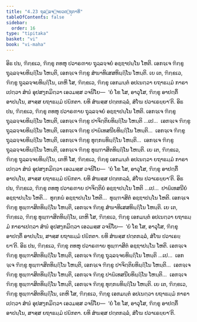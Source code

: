 ```yaml
---
title: "4.23 ຖຸລ຺ລຈ຺ຈຍວຕ຺ຖຸກາທິ"
tableOfContents: false
sidebar:
  order: 16
type: "tipitaka"
basket: "vi"
book: "vi-maha"
---
```



<DynamicBreadcrumb />

<Division number="238" book="vi-maha">

<Paragraph number="1098" book="vi-maha">
ອິຘ ປນ, ຠິກ຺ຂເວ, ຠິກ຺ຂຸ ຕທຫຸ ປວາຣຓາຍ ຖຸລ຺ລຈ຺ຈຍໍ ອຊ຺ຌາປນ຺ໂນ ໂຫຕິ. ເອກຈ຺ເຈ ຠິກ຺ຂູ ຖຸລ຺ລຈ຺ຈຍທິຏ຺ຐິໂນ ໂຫນ຺ຕິ, ເອກຈ຺ເຈ ຠິກ຺ຂູ ສໍຆາທິເສສທິຏ຺ຐິໂນ ໂຫນ຺ຕິ. ເຍ ເຕ, ຠິກ຺ຂເວ, ຠິກ຺ຂູ ຖຸລ຺ລຈ຺ຈຍທິຏ຺ຐິໂນ, ເຕຫິ ໂສ, ຠິກ຺ຂເວ, ຠິກ຺ຂຸ ເອກມນ຺ຕໍ ອປເນຕ຺ວາ ຍຖາຘມ຺ມໍ ກາຣາເປຕ຺ວາ ສໍຆໍ ອຸປສງ຺ກມິຕ຺ວາ ເອວມສ຺ສ ວຈນີໂຍ—  ‘ຍໍ ໂຂ ໂສ, ອາວຸໂສ, ຠິກ຺ຂຸ ອາປຕ຺ຕິໍ ອາປນ຺ໂນ, ສາສ຺ສ ຍຖາຘມ຺ມໍ ປຏິກຕາ. ຍທິ ສໍຆສ຺ສ ປຕ຺ຕກລ຺ລໍ, ສໍໂຆ ປວາເຣຍ຺ຍາ’ຕິ.
</Paragraph>

<Paragraph number="1099" book="vi-maha">
ອິຘ ປນ, ຠິກ຺ຂເວ, ຠິກ຺ຂຸ ຕທຫຸ ປວາຣຓາຍ ຖຸລ຺ລຈ຺ຈຍໍ ອຊ຺ຌາປນ຺ໂນ ໂຫຕິ. ເອກຈ຺ເຈ ຠິກ຺ຂູ ຖຸລ຺ລຈ຺ຈຍທິຏ຺ຐິໂນ ໂຫນ຺ຕິ, ເອກຈ຺ເຈ ຠິກ຺ຂູ ປາຈິຕ຺ຕິຍທິຏ຺ຐິໂນ ໂຫນ຺ຕິ …ເປ…  ເອກຈ຺ເຈ ຠິກ຺ຂູ ຖຸລ຺ລຈ຺ຈຍທິຏ຺ຐິໂນ ໂຫນ຺ຕິ, ເອກຈ຺ເຈ ຠິກ຺ຂູ ປາຏິເທສນີຍທິຏ຺ຐິໂນ ໂຫນ຺ຕິ…  ເອກຈ຺ເຈ ຠິກ຺ຂູ ຖຸລ຺ລຈ຺ຈຍທິຏ຺ຐິໂນ ໂຫນ຺ຕິ, ເອກຈ຺ເຈ ຠິກ຺ຂູ ທຸກ຺ກຏທິຏ຺ຐິໂນ ໂຫນ຺ຕິ…  ເອກຈ຺ເຈ ຠິກ຺ຂູ ຖຸລ຺ລຈ຺ຈຍທິຏ຺ຐິໂນ ໂຫນ຺ຕິ, ເອກຈ຺ເຈ ຠິກ຺ຂູ ທຸພ຺ຠາສິຕທິຏ຺ຐິໂນ ໂຫນ຺ຕິ. ເຍ ເຕ, ຠິກ຺ຂເວ, ຠິກ຺ຂູ ຖຸລ຺ລຈ຺ຈຍທິຏ຺ຐິໂນ, ເຕຫິ ໂສ, ຠິກ຺ຂເວ, ຠິກ຺ຂຸ ເອກມນ຺ຕໍ ອປເນຕ຺ວາ ຍຖາຘມ຺ມໍ ກາຣາເປຕ຺ວາ ສໍຆໍ ອຸປສງ຺ກມິຕ຺ວາ ເອວມສ຺ສ ວຈນີໂຍ—  ‘ຍໍ ໂຂ ໂສ, ອາວຸໂສ, ຠິກ຺ຂຸ ອາປຕ຺ຕິໍ ອາປນ຺ໂນ, ສາສ຺ສ ຍຖາຘມ຺ມໍ ປຏິກຕາ. ຍທິ ສໍຆສ຺ສ ປຕ຺ຕກລ຺ລໍ, ສໍໂຆ ປວາເຣຍ຺ຍາ’ຕິ.
</Paragraph>

<Paragraph number="1100" book="vi-maha">
ອິຘ ປນ, ຠິກ຺ຂເວ, ຠິກ຺ຂຸ ຕທຫຸ ປວາຣຓາຍ ປາຈິຕ຺ຕິຍໍ ອຊ຺ຌາປນ຺ໂນ ໂຫຕິ …ເປ…  ປາຏິເທສນີຍໍ ອຊ຺ຌາປນ຺ໂນ ໂຫຕິ…  ທຸກ຺ກຏໍ ອຊ຺ຌາປນ຺ໂນ ໂຫຕິ…  ທຸພ຺ຠາສິຕໍ ອຊ຺ຌາປນ຺ໂນ ໂຫຕິ. ເອກຈ຺ເຈ ຠິກ຺ຂູ ທຸພ຺ຠາສິຕທິຏ຺ຐິໂນ ໂຫນ຺ຕິ, ເອກຈ຺ເຈ ຠິກ຺ຂູ ສໍຆາທິເສສທິຏ຺ຐິໂນ ໂຫນ຺ຕິ. ເຍ ເຕ, ຠິກ຺ຂເວ, ຠິກ຺ຂູ ທຸພ຺ຠາສິຕທິຏ຺ຐິໂນ, ເຕຫິ ໂສ, ຠິກ຺ຂເວ, ຠິກ຺ຂຸ ເອກມນ຺ຕໍ ອປເນຕ຺ວາ ຍຖາຘມ຺ມໍ ກາຣາເປຕ຺ວາ ສໍຆໍ ອຸປສງ຺ກມິຕ຺ວາ ເອວມສ຺ສ ວຈນີໂຍ—  ‘ຍໍ ໂຂ ໂສ, ອາວຸໂສ, ຠິກ຺ຂຸ ອາປຕ຺ຕິໍ ອາປນ຺ໂນ, ສາສ຺ສ ຍຖາຘມ຺ມໍ ປຏິກຕາ. ຍທິ ສໍຆສ຺ສ ປຕ຺ຕກລ຺ລໍ, ສໍໂຆ ປວາເຣຍ຺ຍາ’ຕິ.
</Paragraph>

<Paragraph number="1101" book="vi-maha">
ອິຘ ປນ, ຠິກ຺ຂເວ, ຠິກ຺ຂຸ ຕທຫຸ ປວາຣຓາຍ ທຸພ຺ຠາສິຕໍ ອຊ຺ຌາປນ຺ໂນ ໂຫຕິ. ເອກຈ຺ເຈ ຠິກ຺ຂູ ທຸພ຺ຠາສິຕທິຏ຺ຐິໂນ ໂຫນ຺ຕິ, ເອກຈ຺ເຈ ຠິກ຺ຂູ ຖຸລ຺ລຈ຺ຈຍທິຏ຺ຐິໂນ ໂຫນ຺ຕິ …ເປ…  ເອກຈ຺ເຈ ຠິກ຺ຂູ ທຸພ຺ຠາສິຕທິຏ຺ຐິໂນ ໂຫນ຺ຕິ, ເອກຈ຺ເຈ ຠິກ຺ຂູ ປາຈິຕ຺ຕິຍທິຏ຺ຐິໂນ ໂຫນ຺ຕິ…  ເອກຈ຺ເຈ ຠິກ຺ຂູ ທຸພ຺ຠາສິຕທິຏ຺ຐິໂນ ໂຫນ຺ຕິ, ເອກຈ຺ເຈ ຠິກ຺ຂູ ປາຏິເທສນີຍທິຏ຺ຐິໂນ ໂຫນ຺ຕິ…  ເອກຈ຺ເຈ ຠິກ຺ຂູ ທຸພ຺ຠາສິຕທິຏ຺ຐິໂນ ໂຫນ຺ຕິ, ເອກຈ຺ເຈ ຠິກ຺ຂູ ທຸກ຺ກຏທິຏ຺ຐິໂນ ໂຫນ຺ຕິ. ເຍ ເຕ, ຠິກ຺ຂເວ, ຠິກ຺ຂູ ທຸພ຺ຠາສິຕທິຏ຺ຐິໂນ, ເຕຫິ ໂສ, ຠິກ຺ຂເວ, ຠິກ຺ຂຸ ເອກມນ຺ຕໍ ອປເນຕ຺ວາ ຍຖາຘມ຺ມໍ ກາຣາເປຕ຺ວາ ສໍຆໍ ອຸປສງ຺ກມິຕ຺ວາ ເອວມສ຺ສ ວຈນີໂຍ—  ‘ຍໍ ໂຂ ໂສ, ອາວຸໂສ, ຠິກ຺ຂຸ ອາປຕ຺ຕິໍ ອາປນ຺ໂນ, ສາສ຺ສ ຍຖາຘມ຺ມໍ ປຏິກຕາ. ຍທິ ສໍຆສ຺ສ ປຕ຺ຕກລ຺ລໍ, ສໍໂຆ ປວາເຣຍ຺ຍາ’ຕິ.
</Paragraph>
</Division>